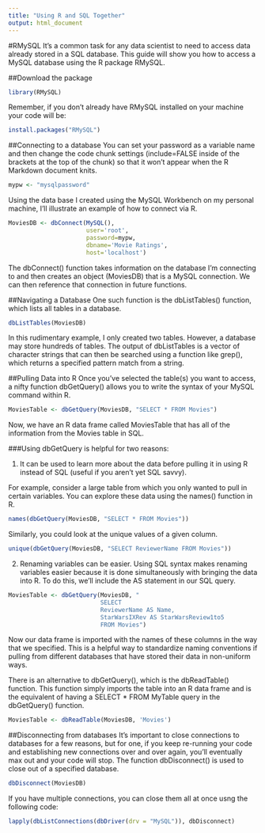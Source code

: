 ```yaml
---
title: "Using R and SQL Together"
output: html_document
---
```

#RMySQL
It's a common task for any data scientist to need to access data already stored in a SQL database.  This guide will show you how to access a MySQL database using the R package RMySQL.

##Download the package
```r
library(RMySQL)
```
Remember, if you don't already have RMySQL installed on your machine your code will be:
```r
install.packages("RMySQL")
```

##Connecting to a database
You can set your password as a variable name and then change the code chunk settings (include=FALSE inside of the brackets at the top of the chunk) so that it won't appear when the R Markdown document knits.
```r
mypw <- "mysqlpassword"
```

Using the data base I created using the MySQL Workbench on my personal machine, I'll illustrate an example of how to connect via R.
```r
MoviesDB <- dbConnect(MySQL(),
                      user='root',
                      password=mypw,
                      dbname='Movie Ratings',
                      host='localhost')
```
The dbConnect() function takes information on the database I'm connecting to and then creates an object (MoviesDB) that is a MySQL connection.  We can then reference that connection in future functions.

##Navigating a Database
One such function is the dbListTables() function, which lists all tables in a database.
```r
dbListTables(MoviesDB)
```
In this rudimentary example, I only created two tables.  However, a database may store hundreds of tables.  The output of dbListTables is a vector of character strings that can then be searched using a function like grep(), which returns a specified pattern match from a string.

##Pulling Data into R
Once you've selected the table(s) you want to access, a nifty function dbGetQuery() allows you to write the syntax of your MySQL command within R.
```r
MoviesTable <- dbGetQuery(MoviesDB, "SELECT * FROM Movies")
```
Now, we have an R data frame called MoviesTable that has all of the information from the Movies table in SQL.

###Using dbGetQuery is helpful for two reasons:

1. It can be used to learn more about the data before pulling it in using R instead of SQL (useful if you aren't yet SQL savvy).

For example, consider a large table from which you only wanted to pull in certain variables.  You can explore these data using the names() function in R.
```r
names(dbGetQuery(MoviesDB, "SELECT * FROM Movies"))
```

Similarly, you could look at the unique values of a given column.
```r
unique(dbGetQuery(MoviesDB, "SELECT ReviewerName FROM Movies"))
```

2. Renaming variables can be easier.
Using SQL syntax makes renaming variables easier because it is done simultaneously with bringing the data into R.  To do this, we'll include the AS statement in our SQL query.
```r
MoviesTable <- dbGetQuery(MoviesDB, "
                          SELECT
                          ReviewerName AS Name,
                          StarWarsIXRev AS StarWarsReview1to5
                          FROM Movies")
```
Now our data frame is imported with the names of these columns in the way that we specified.  This is a helpful way to standardize naming conventions if pulling from different databases that have stored their data in non-uniform ways.

There is an alternative to dbGetQuery(), which is the dbReadTable() function.  This function simply imports the table into an R data frame and is the equivalent of having a SELECT * FROM MyTable query in the dbGetQuery() function.
```r
MoviesTable <- dbReadTable(MoviesDB, 'Movies')
```

##Disconnecting from databases
It's important to close connections to databases for a few reasons, but for one, if you keep re-running your code and establishing new connections over and over again, you'll eventually max out and your code will stop.  The function dbDisconnect() is used to close out of a specified database.
```r
dbDisconnect(MoviesDB)
```

If you have multiple connections, you can close them all at once usng the following code:
```r
lapply(dbListConnections(dbDriver(drv = "MySQL")), dbDisconnect)
```

